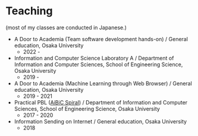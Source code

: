 # Teaching

(most of my classes are conducted in Japanese.)

* A Door to Academia (Team software development hands-on)  / General education, Osaka University 
  * 2022 -
* Information and Computer Science Laboratory A / Department of Information and Computer Sciences, School of Engineering Science, Osaka University 
  * 2019 -
* A Door to Academia (Machine Learning through Web Browser)  / General education, Osaka University 
  * 2019 - 2021
* Practical PBL ([AiBiC Spiral](https://aibic-spiral.enpit.jp/)) / Department of Information and Computer Sciences, School of Engineering Science, Osaka University 
  * 2017 - 2020
* Information Sending on Internet / General education, Osaka University 
  * 2018